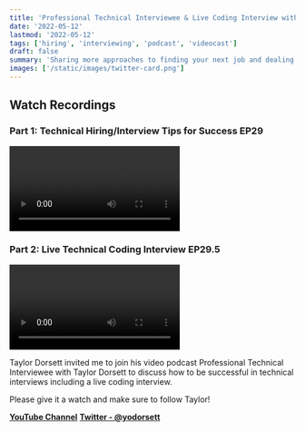 ```yaml
---
title: 'Professional Technical Interviewee & Live Coding Interview with Taylor Dorsett EP29'
date: '2022-05-12'
lastmod: '2022-05-12'
tags: ['hiring', 'interviewing', 'podcast', 'videocast']
draft: false
summary: 'Sharing more approaches to finding your next job and dealing with technical interviews. Includes a live coding interview.'
images: ['/static/images/twitter-card.png']
---
```


## Watch Recordings

### Part 1: Technical Hiring/Interview Tips for Success EP29

<Video
  title="Professional Technical Interviewee with Taylor Dorsett EP29"
  url="https://www.youtube.com/embed/f5gmp_NEEhc?si=-dHGt6KgXrZjRHy5"
/>

### Part 2: Live Technical Coding Interview EP29.5

<Video
  title="Live Technical Coding Interview with Taylor Dorsett EP29.5"
  url="https://www.youtube.com/embed/49acMZ7v1l8?si=wYIj5SL5u_--cg-5"
/>

Taylor Dorsett invited me to join his video podcast Professional Technical Interviewee with Taylor Dorsett to discuss how to be successful in technical interviews including a live coding interview.

Please give it a watch and make sure to follow Taylor!

**<a target="_blank" href="https://www.youtube.com/@TaylorDorsett">YouTube Channel</a>**
**<a target="_blank" href="https://www.twitter.com/yodorsett">Twitter - @yodorsett</a>**
